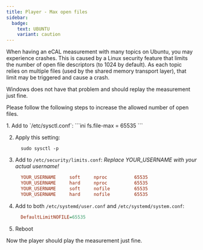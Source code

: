 ```yaml
---
title: Player - Max open files
sidebar:
  badge:
    text: UBUNTU
    variant: caution
---
```



When having an eCAL measurement with many topics on Ubuntu, you may experience crashes.
This is caused by a Linux security feature that limits the number of open file descriptors (to 1024 by default).
As each topic relies on multiple files (used by the shared memory transport layer), that limit may be triggered and cause a crash.

<Aside>
   Windows does not have that problem and should replay the measurement just fine.
</Aside>

Please follow the following steps to increase the allowed number of open files.

<Steps>   
1. Add to `/etc/sysctl.conf`:
    ```ini
      fs.file-max = 65535
    ```
  
2. Apply this setting:
    ```shell
      sudo sysctl -p
    ```

3. Add to `/etc/security/limits.conf`:
   *Replace YOUR_USERNAME with your actual username!*
    ```conf
      YOUR_USERNAME     soft     nproc          65535
      YOUR_USERNAME     hard     nproc          65535
      YOUR_USERNAME     soft     nofile         65535
      YOUR_USERNAME     hard     nofile         65535
    ```

4. Add to both `/etc/systemd/user.conf` and `/etc/systemd/system.conf`:
    ```ini
      DefaultLimitNOFILE=65535
    ```

5. Reboot
</Steps>

Now the player should play the measurement just fine.